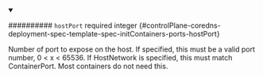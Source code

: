 
<details className="config-field" data-expandable="false" open>
<summary>

########## `hostPort` <span className="config-field-required" data-required="false">required</span> <span className="config-field-type">integer</span> <span className="config-field-default"></span> <span className="config-field-enum"></span> {#controlPlane-coredns-deployment-spec-template-spec-initContainers-ports-hostPort}

Number of port to expose on the host.
If specified, this must be a valid port number, 0 &lt; x &lt; 65536.
If HostNetwork is specified, this must match ContainerPort.
Most containers do not need this.

</summary>



</details>

